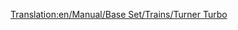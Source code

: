 [[Translation:en/Manual/Base Set/Trains/Turner Turbo]]
{{it/Treni|Image=[[File:en/Turnerturbo.png]]
|Name=Turner Turbo
|Cost=€ 82.030
|Speed=160 km/h (100 mph)
|Weight=190 t
|Power=3.549 hp (2,611 kW)
|Annual=€ 6.246
|Designed=1976
|Lifespan=22 
|Capacity=N/A
|Description=
|Real-life=La Turner Turbo è basta sul modello reale UAC [https://www.wikipedia.org/wiki/Turbo_(train) Turbo-Train].
}}